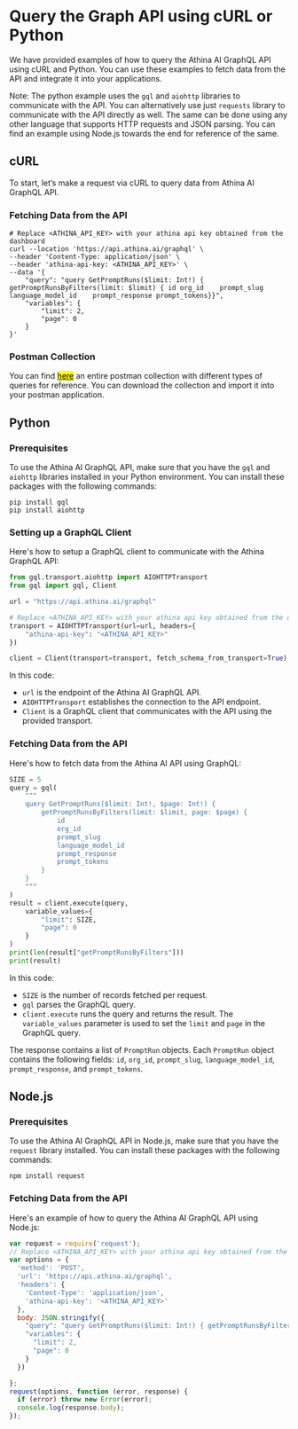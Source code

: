 # Query the Graph API using cURL or Python

We have provided examples of how to query the Athina AI GraphQL API using cURL and Python. You can use these examples to fetch data from the API and integrate it into your applications. 

Note: The python example uses the `gql` and `aiohttp` libraries to communicate with the API. You can alternatively use just `requests` library to communicate with the API directly as well. 
The same can be done using any other language that supports HTTP requests and JSON parsing. You can find an example using Node.js towards the end for reference of the same.

## cURL
To start, let’s make a request via cURL to query data from Athina AI GraphQL API. 

### Fetching Data from the API
```shell
# Replace <ATHINA_API_KEY> with your athina api key obtained from the dashboard
curl --location 'https://api.athina.ai/graphql' \
--header 'Content-Type: application/json' \
--header 'athina-api-key: <ATHINA_API_KEY>' \
--data '{
    "query": "query GetPromptRuns($limit: Int!) { getPromptRunsByFilters(limit: $limit) { id org_id    prompt_slug    language_model_id    prompt_response prompt_tokens}}",
    "variables": {
        "limit": 2,
        "page": 0
    }
}'
```

### Postman Collection
You can find <a href="/GraphQL_API.postman_collection.json" download><mark>here</mark></a> an entire postman collection with different types of queries for reference. You can download the collection and import it into your postman application.
## Python

### Prerequisites

To use the Athina AI GraphQL API, make sure that you have the `gql` and `aiohttp` libraries installed in your Python environment. You can install these packages with the following commands:

```shell
pip install gql
pip install aiohttp
```

### Setting up a GraphQL Client

Here's how to setup a GraphQL client to communicate with the Athina GraphQL API:

```python
from gql.transport.aiohttp import AIOHTTPTransport
from gql import gql, Client

url = "https://api.athina.ai/graphql"

# Replace <ATHINA_API_KEY> with your athina api key obtained from the dashboard
transport = AIOHTTPTransport(url=url, headers={
    "athina-api-key": "<ATHINA_API_KEY>"
})

client = Client(transport=transport, fetch_schema_from_transport=True)
```

In this code:

- `url` is the endpoint of the Athina AI GraphQL API.
- `AIOHTTPTransport` establishes the connection to the API endpoint.
- `Client` is a GraphQL client that communicates with the API using the provided transport.

### Fetching Data from the API

Here's how to fetch data from the Athina AI API using GraphQL:

```python
SIZE = 5
query = gql(
    """
    query GetPromptRuns($limit: Int!, $page: Int!) {
        getPromptRunsByFilters(limit: $limit, page: $page) {
            id
            org_id
            prompt_slug
            language_model_id
            prompt_response
            prompt_tokens
        }
    }
    """
)
result = client.execute(query,
    variable_values={
        "limit": SIZE,
        "page": 0
    }
)
print(len(result["getPromptRunsByFilters"]))
print(result)
```

In this code:

- `SIZE` is the number of records fetched per request.
- `gql` parses the GraphQL query.
- `client.execute` runs the query and returns the result. The `variable_values` parameter is used to set the `limit` and `page` in the GraphQL query.

The response contains a list of `PromptRun` objects. Each `PromptRun` object contains the following fields: `id`, `org_id`, `prompt_slug`, `language_model_id`, `prompt_response`, and `prompt_tokens`.

## Node.js

### Prerequisites

To use the Athina AI GraphQL API in Node.js, make sure that you have the `request` library installed. You can install these packages with the following commands:

```shell
npm install request
```

### Fetching Data from the API
Here's an example of how to query the Athina AI GraphQL API using Node.js:

```javascript
var request = require('request');
// Replace <ATHINA_API_KEY> with your athina api key obtained from the dashboard
var options = {
  'method': 'POST',
  'url': 'https://api.athina.ai/graphql',
  'headers': {
    'Content-Type': 'application/json',
    'athina-api-key': '<ATHINA_API_KEY>'
  },
  body: JSON.stringify({
    "query": "query GetPromptRuns($limit: Int!) { getPromptRunsByFilters(limit: $limit) { id org_id    prompt_slug    language_model_id    prompt_response prompt_tokens}}",
    "variables": {
      "limit": 2,
      "page": 0
    }
  })

};
request(options, function (error, response) {
  if (error) throw new Error(error);
  console.log(response.body);
});
```